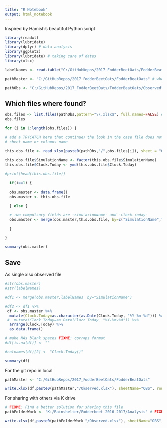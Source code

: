 ```yaml
---
title: "R Notebook"
output: html_notebook
---
```


Inspired by Hamish's beautiful Python script

```r
library(readxl)
library(lubridate)
library(dplyr) # data analysis
library(ggplot2)
library(lubridate) # taking care of dates
library(xlsx)

```

```r

labelNames <- read.table("C:/GitHubRepos/2017_FodderBeetOats/FodderBeatOats/labels.txt", header=TRUE)

pathMaster <- "C:/GitHubRepos/2017_FodderBeetOats/FodderBeatOats" # where master observed data stays

pathObs <- "C:/GitHubRepos/2017_FodderBeetOats/FodderBeatOats/Observed" # where child observed data stays
```

## Which files where found?
```r
obs.files <- list.files(pathObs,pattern="\\.xlsx$", full.names=FALSE) # if true gets path
obs.files
```


```r

for (i in 1:length(obs.files)) {

# add a TRYCATCH here that continues the look in the case file does not comply with 
# sheet name or columns name
  
this.obs.file <- read_xlsx(paste0(pathObs,"/",obs.files[i]), sheet = "OBS", col_names = TRUE)  

this.obs.file$SimulationName <- factor(this.obs.file$SimulationName)
this.obs.file$Clock.Today <- ymd(this.obs.file$Clock.Today)

#print(head(this.obs.file))

  if(i==1) {
  
  obs.master <- data.frame()
  obs.master <- this.obs.file
  
  } else {
  
  # Two compulsory fields are "SimulationName" and "Clock.Today"
  obs.master <- merge(obs.master,this.obs.file, by=c("SimulationName","Clock.Today"), all=TRUE)
  
  }

}

summary(obs.master)
```
## Save

As single xlsx observed file

```r

#str(obs.master)
#str(labelNames)

#df1 <- merge(obs.master,labelNames, by="SimulationName")

#df2 <- df1 %>%
 df <- obs.master %>%
  mutate(Clock.Today=as.character(as.Date(Clock.Today, "%Y-%m-%d"))) %>%
 #  mutate(Clock.Today=as.Date(Clock.Today, "%Y-%m-%d")) %>%
  arrange(Clock.Today) %>%
  as.data.frame()

# make NAs blank spaces FIXME: corrups format
#df[is.na(df)] <- ""

#colnames(df)[2] <- "Clock.Today()"

summary(df)
```
For the git repo in local
```r
pathMaster <- "C:/GitHubRepos/2017_FodderBeetOats/FodderBeatOats"  

write.xlsx(df,paste0(pathMaster,"/Observed.xlsx"), sheetName="OBS", row.names = FALSE, showNA=FALSE) 
```

For sharing with others via K drive
```r
# FIXME: Find a better solution for sharing this file
pathFolderWork <- "K:/Rainshelter/Fodderbeet 2016-2017/Analysis" # FIXME: Send to powerPlant or need to run APSIM-X there?

write.xlsx(df,paste0(pathFolderWork,"/Observed.xlsx"), sheetName="OBS", row.names = FALSE, showNA=FALSE)
```

